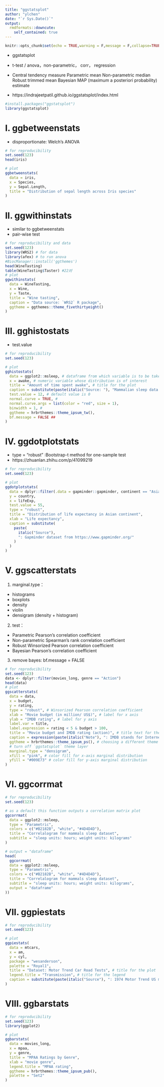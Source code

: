 ```yaml
---
title: "ggstatsplot"
author: "ylchen"
date: "`r Sys.Date()`"
output:
  rmdformats::downcute:
    self_contained: true
---
```

```r
knitr::opts_chunk$set(echo = TRUE,warning = F,message = F,collapse=TRUE)
```

* ggstatsplot

* t-test / anova，non-parametric， corr， regression

* Central tendency measure
Parametric	mean 
Non-parametric	median 
Robust	trimmed mean 
Bayesian	MAP (maximum a posteriori probability) estimate 


* https://indrajeetpatil.github.io/ggstatsplot/index.html

```r
#install.packages("ggstatsplot")
library(ggstatsplot)
```

# I. ggbetweenstats

* disproportionate: Welch's ANOVA


```r
# for reproducibility
set.seed(123)
head(iris)

# plot
ggbetweenstats(
  data = iris,
  x = Species,
  y = Sepal.Length,
  title = "Distribution of sepal length across Iris species"
)
```

# II. ggwithinstats

* similar to ggbetweenstats
* pair-wise test

```r
# for reproducibility and data
set.seed(123)
library(WRS2) # for data
library(afex) # to run anova
#BiocManager::install('ggthemes')
head(WineTasting)
table(WineTasting$Taster) #22对
# plot
ggwithinstats(
  data = WineTasting,
  x = Wine,
  y = Taste,
  title = "Wine tasting",
  caption = "Data source: `WRS2` R package",
  ggtheme = ggthemes::theme_fivethirtyeight()
)
```

# III. gghistostats 

* test.value 

```r
# for reproducibility
set.seed(123)

# plot
gghistostats(
  data = ggplot2::msleep, # dataframe from which variable is to be taken
  x = awake, # numeric variable whose distribution is of interest
  title = "Amount of time spent awake", # title for the plot
  caption = substitute(paste(italic("Source: "), "Mammalian sleep data set")),
  test.value = 12, # default value is 0
  normal.curve = TRUE, # 
  normal.curve.args = list(color = "red", size = 1),
  binwidth = 1, # 
  ggtheme = hrbrthemes::theme_ipsum_tw(),
  bf.message = FALSE ## 
)
```

# IV. ggdotplotstats 
* type = "robust" :Bootstrap-t method for one-sample test
* https://zhuanlan.zhihu.com/p/41099219

```r
# for reproducibility
set.seed(123)

# plot
ggdotplotstats(
  data = dplyr::filter(.data = gapminder::gapminder, continent == "Asia"),
  y = country,
  x = lifeExp,
  test.value = 55,
  type = "robust",
  title = "Distribution of life expectancy in Asian continent",
  xlab = "Life expectancy",
  caption = substitute(
    paste(
      italic("Source"),
      ": Gapminder dataset from https://www.gapminder.org/"
    )
  )
)
```


# V. ggscatterstats 

1. marginal.type：
  * histograms
  * boxplots
  * density
  * violin
  * densigram (density + histogram)
  
2. test：
  * Parametric	Pearson’s correlation coefficient
  * Non-parametric	Spearman’s rank correlation coefficient
  * Robust	Winsorized Pearson correlation coefficient
  * Bayesian	Pearson’s correlation coefficient
  
3. remove bayes: bf.message = FALSE 

```r
# for reproducibility
set.seed(123)
data <- dplyr::filter(movies_long, genre == "Action")
head(data)
# plot
ggscatterstats(
  data = data,
  x = budget,
  y = rating,
  type = "robust", # Winsorized Pearson correlation coefficient
  xlab = "Movie budget (in million/ US$)", # label for x axis
  ylab = "IMDB rating", # label for y axis
  label.var = title, 
  label.expression = rating < 5 & budget > 100, 
  title = "Movie budget and IMDB rating (action)", # title text for the plot
  caption = expression(paste(italic("Note"), ": IMDB stands for Internet Movie DataBase")),#右下方注释
  ggtheme = hrbrthemes::theme_ipsum_ps(), # choosing a different theme
  # turn off `ggstatsplot` theme layer
  marginal.type = "densigram",
  xfill = "pink", # color fill for x-axis marginal distribution
  yfill = "#009E73" # color fill for y-axis marginal distribution
)
```

# VI. ggcorrmat 

```r
# for reproducibility
set.seed(123)

# as a default this function outputs a correlation matrix plot
ggcorrmat(
  data = ggplot2::msleep,
  type = "Parametric",
  colors = c("#B2182B", "white", "#4D4D4D"),
  title = "Correlalogram for mammals sleep dataset",
  subtitle = "sleep units: hours; weight units: kilograms"
)

# output = "dataframe" 
head(
  ggcorrmat(
  data = ggplot2::msleep,
  type = "Parametric",
  colors = c("#B2182B", "white", "#4D4D4D"),
  title = "Correlalogram for mammals sleep dataset",
  subtitle = "sleep units: hours; weight units: kilograms",
  output = "dataframe"
))
```

# VII. ggpiestats 

```r
# for reproducibility
set.seed(123)

# plot
ggpiestats(
  data = mtcars,
  x = am,
  y = cyl,
  package = "wesanderson",
  palette = "Royal1", 
  title = "Dataset: Motor Trend Car Road Tests", # title for the plot
  legend.title = "Transmission", # title for the legend
  caption = substitute(paste(italic("Source"), ": 1974 Motor Trend US magazine"))
)
```

# VIII. ggbarstats 

```r
# for reproducibility
set.seed(123)
library(ggplot2)

# plot
ggbarstats(
  data = movies_long,
  x = mpaa,
  y = genre,
  title = "MPAA Ratings by Genre",
  xlab = "movie genre",
  legend.title = "MPAA rating",
  ggtheme = hrbrthemes::theme_ipsum_pub(),
  palette = "Set2"
)
```

